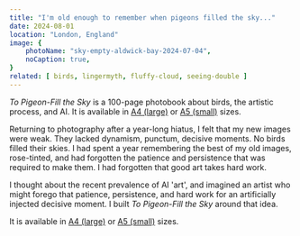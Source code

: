 ```yaml
---
title: "I'm old enough to remember when pigeons filled the sky..."
date: 2024-08-01
location: "London, England"
image: {
    photoName: "sky-empty-aldwick-bay-2024-07-04",
    noCaption: true,
}
related: [ birds, lingermyth, fluffy-cloud, seeing-double ]
---
```


_To Pigeon-Fill the Sky_ is a 100-page photobook about birds, the artistic process, and AI. It is available in [A4 (large)](https://mixam.co.uk/print-on-demand/66e6e09c857460690c7cf88d) or [A5 (small)](https://mixam.co.uk/print-on-demand/66ed8855c1ca05428611a44b) sizes.

Returning to photography after a year-long hiatus, I felt that my new images were weak. They lacked dynamism, punctum, decisive moments. No birds filled their skies. I had spent a year remembering the best of my old images, rose-tinted, and had forgotten the patience and persistence that was required to make them. I had forgotten that good art takes hard work.

I thought about the recent prevalence of AI 'art', and imagined an artist who might forego that patience, persistence, and hard work for an artificially injected decisive moment. I built _To Pigeon-Fill the Sky_ around that idea.

It is available in [A4 (large)](https://mixam.co.uk/print-on-demand/66e6e09c857460690c7cf88d) or [A5 (small)](https://mixam.co.uk/print-on-demand/66ed8855c1ca05428611a44b) sizes.